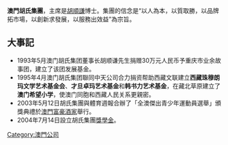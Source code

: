 '''澳門胡氏集團'''，主席是[[胡順謙|胡順謙]]博士。集團的信念是“以人為本，以質取勝，以品牌拓市場，以創新求發展，以服務出效益”為宗旨。

==大事記==
*1993年5月澳门胡氏集团董事长胡顺谦先生捐赠30万元人民币予重庆市业余故事团，建立了该团发展基金。
*1995年4月澳门胡氏集团聯同中天公司合力捐资帮助西藏文联建立'''西藏珠穆朗玛文学艺术基金会'''、'''才旦卓玛艺术基金'''和'''韩书力艺术基金'''，在藏北草原建立了'''澳门希望小学'''，使澳门同胞和西藏人民关系更親密。
*2003年5月12日胡氏集團與體育週報合辦了「全澳傑出青少年運動員選舉」頒獎典禮於[[澳門|澳門]][[富豪酒家|富豪酒家]]舉行。
*2004年7月14日設立胡氏集團[[獎學金|獎學金]]。

[[Category:澳門公司|Category:澳門公司]]